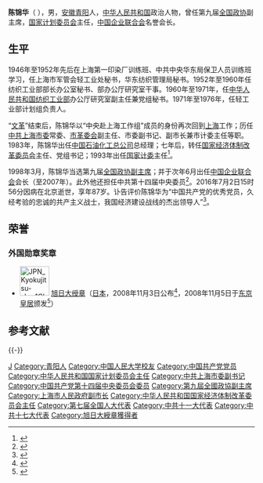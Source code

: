 {{Otheruses|other=名为陈锦华的其他人物|陈锦华}}
{{Infobox_Person
|name = 陈锦华
|image=
|box_width=
|occupation=政治人物
|caption=
| period = 20世紀
|birth_name=
| other_names =
| Sex = 男
|birth_date=1929年7月
|birth_place= {{ROC-1928}}[[安徽|安徽]][[青阳|青阳]]
|death_date={{death date and age|2016|7|2|1929|7}}
|death_place={{PRC}}[[北京市|北京市]]
| nationality ={{PRC}}
| residence = 
| party = {{CPC}}
| religion =  
| spouse = 
| relatives =
|education= [[中国人民大学|中国人民大学]]工业经济函授专修科<br>政治经济学专修班<br>[[北京电视大学|北京电视大学]]中文系毕业
| past =  工人、[[上海市|上海市]]接管计划员<br>纺织工业部员<br>纺织工业部部长办公室秘书<br>办公厅研究室干部、研究室副主任<br>轻工业部计划组责人<br>“中央赴上海工作组”成员<br>[[上海|上海]]市委常委、市革委会副主任<br>市委副书记、副市长兼市计委主任<br>[[中国石油化工总公司|中国石油化工总公司]]总经理<br>[[国家经济体制改革委员会|国家经济体制改革委员会]]主任、党组书记<br>[[国家计划经济委员会|国家计委主任]]<br>第九届[[全国政协|全国政协]]副主席<br>[[中国企业联合会|中国企业联合会]]会长
| work =
| award =
}}
'''陈锦华'''（{{bd|1929年|7月|2016年|7月2日|catIdx=C陈}} ），男，[[安徽|安徽]][[青阳|青阳]]人，[[中华人民共和国|中华人民共和国]]政治人物，曾任第九届[[全国政协|全国政协]]副主席，[[中华人民共和国国家计划委员会|国家计划委员会]]主任，[[中国企业联合会|中国企业联合会]]名誉会长。

== 生平 ==
1946年至1952年先后在上海第一印染厂训练班、中共中央华东局保卫人员训练班学习，任上海市军管会轻工业处秘书，华东纺织管理局秘书。1952年至1960年任纺织工业部部长办公室秘书、部办公厅研究室干事。1960年至1971年，任[[中华人民共和国纺织工业部|中华人民共和国纺织工业部]]办公厅研究室副主任兼党组秘书。1971年至1976年，任轻工业部计划组负责人。

“[[文革|文革]]”结束后，陈锦华以“中央赴上海工作组”成员的身份再次回到[[上海|上海]]工作；历任[[中共上海市委|中共上海市委]]常委、[[上海市革命委员会|市革委会]]副主任、市委副书记、副市长兼市计委主任等职。1983年，陈锦华出任[[中国石油化工总公司|中国石油化工总公司]]总经理；七年后，转任[[国家经济体制改革委员会|国家经济体制改革委员会]]主任、党组书记；1993年出任[[国家计划经济委员会|国家计委]]主任<ref>{{cite book|editor=刘宝和|title=中国石油勘探开发百科全书 综合卷|date=2008年12月|publisher=石油工业出版社|isbn=978-7-5021-6805-6|pages=551|location=北京|accessdate=2016-07-03}}</ref>。

1998年3月，陈锦华当选第九届[[全国政协副主席|全国政协副主席]]；并于次年6月出任[[中国企业联合会|中国企业联合会]]会长（至2007年）。此外他还担任中共第十四届中央委员<ref>{{cite book|author1=中共中央组织部，中共中央党史研究室|title=中国共产党历届中央委员大辞典 1921-2003|date=2004年11月|publisher=中共党史出版社|isbn=7-80136-946-7|pages=48|location=北京|accessdate=2016-07-03}}</ref>。2016年7月2日15时56分因病在北京逝世，享年87岁。讣告评价陈锦华为“中国共产党的优秀党员，久经考验的忠诚的共产主义战士，我国经济建设战线的杰出领导人”<ref>{{Cite web|title=陈锦华简历|url=http://news.xinhuanet.com/ziliao/2002-01/24/content_252472.htm|accessdate=|work=新华网|archiveurl=https://www.webcitation.org/6WWP27J3U?url=http://news.xinhuanet.com/ziliao/2002-01/24/content_252472.htm|archivedate=2015-02-22 }}</ref>。

==荣誉==
===外国勋章奖章===
* [[File:JPN_Kyokujitsu-sho_1Class_BAR.svg|60px]] [[旭日大绶章|旭日大绶章]]（[[日本|日本]]，2008年11月3日公布<ref>{{ja}}{{cite web |url=https://www.mofa.go.jp/mofaj/gaiko/protocol/pdfs/h20_au.pdf |title=平成20年秋の外国人叙勲受章者名簿 |publisher=[[内阁府|内阁府]] |date=2008-11-03 |accessdate=2020-12-26 |archive-date=2021-05-14 |archive-url=https://web.archive.org/web/20210514102133/https://www.mofa.go.jp/mofaj/gaiko/protocol/pdfs/h20_au.pdf |dead-url=no }}</ref>，2008年11月5日于[[东京皇居|东京皇居]]颁发<ref>{{cite web |url=https://www.chinanews.com/gn/news/2008/11-06/1438976.shtml |title=中国企业联合会会长陈锦华获日本天皇授勋 |publisher=中国新闻网 |date=2008-11-06 |accessdate=2020-12-26}}</ref>）

== 参考文献 ==
{{Reflist}}

{{-}}
{{start box}}
{{s-bus|prc}}
{{s-before|[[袁宝华|袁宝华]]}}
{{s-title|[[中国企业联合会|中国企业联合会]]会长|1999年－2008年}}
{{s-after|[[王忠禹|王忠禹]]}}
{{s-new|reason=新设公司}}
{{s-title|[[中国石油化工集团公司|中国石油化工总公司]][[总经理|总经理]]|1983年7月－1990年8月}}
{{s-after|[[盛华仁|盛华仁]]}}
{{s-gov|prc}}
{{s-before|[[邹家华|邹家华]]}}
{{s-title|[[中华人民共和国国家计划委员会|中华人民共和国国家计划委员会]]主任|1993年3月－1998年3月}}
{{s-after|[[曾培炎|曾培炎]]|[[中华人民共和国国家发展计划委员会|国家发展计划委员会]]主任}}
{{s-before|[[李鹏|李鹏]]}}
{{s-title|[[中华人民共和国国家经济体制改革委员会|中华人民共和国国家经济体制改革委员会]]主任|1990年9月－1993年3月}}
{{s-after|[[李铁映|李铁映]]}}
{{end box}}

{{全国政协副主席}}
{{Chairman of NDRC}}

{{Authority control}}
{{DEFAULTSORT:Chen陈}}
[[Category:陈姓|J]]
[[Category:青阳人|Category:青阳人]]
[[Category:中国人民大学校友|Category:中国人民大学校友]]
[[Category:中国共产党党员|Category:中国共产党党员]]
[[Category:中华人民共和国国家计划委员会主任|Category:中华人民共和国国家计划委员会主任]]
[[Category:中共上海市委副书记|Category:中共上海市委副书记]]
[[Category:中国共产党第十四届中央委员会委员|Category:中国共产党第十四届中央委员会委员]]
[[Category:第九屆全國政協副主席|Category:第九屆全國政協副主席]]
[[Category:上海市人民政府副市长|Category:上海市人民政府副市长]]
[[Category:中华人民共和国国家经济体制改革委员会主任|Category:中华人民共和国国家经济体制改革委员会主任]]
[[Category:第七届全国人大代表|Category:第七届全国人大代表]]
[[Category:中共十一大代表|Category:中共十一大代表]]
[[Category:中共十七大代表|Category:中共十七大代表]]
[[Category:旭日大綬章獲得者|Category:旭日大綬章獲得者]]